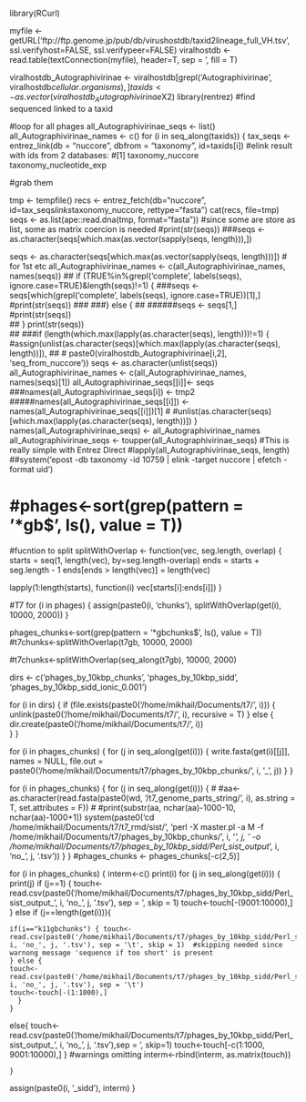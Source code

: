library(RCurl)

myfile <- getURL('ftp://ftp.genome.jp/pub/db/virushostdb/taxid2lineage_full_VH.tsv', ssl.verifyhost=FALSE, ssl.verifypeer=FALSE)
viralhostdb <- read.table(textConnection(myfile), header=T, sep = '\t', fill = T)

viralhostdb_Autographivirinae <- viralhostdb[grepl('Autographivirinae', viralhostdb$cellular.organisms),]
taxids <- as.vector(viralhostdb_Autographivirinae$X2)
library(rentrez)
#find sequenced linked to a taxid


#loop for all phages
all_Autographivirinae_seqs <- list()
all_Autographivirinae_names <- c()
for (i in seq_along(taxids)) {
  tax_seqs <- entrez_link(db = "nuccore", dbfrom = "taxonomy", id=taxids[i])
#elink result with ids from 2 databases:
#[1] taxonomy_nuccore        taxonomy_nucleotide_exp

#grab them

tmp <- tempfile()
recs <- entrez_fetch(db="nuccore", id=tax_seqs$links$taxonomy_nuccore, rettype="fasta")
cat(recs, file=tmp)
seqs <- as.list(ape::read.dna(tmp, format="fasta")) #since some are store as list, some as matrix coercion is needed
#print(str(seqs)) 
###seqs <- as.character(seqs[which.max(as.vector(sapply(seqs, length))),])

seqs <- as.character(seqs[which.max(as.vector(sapply(seqs, length)))]) # for 1st etc
all_Autographivirinae_names <- c(all_Autographivirinae_names, names(seqs))
## if (TRUE%in%grepl('complete', labels(seqs), ignore.case=TRUE)&length(seqs)!=1) {
###seqs <- seqs[which(grepl('complete', labels(seqs), ignore.case=TRUE))[1],]
#print(str(seqs))
###  ###} else {
##  ######seqs <- seqs[1,]    
#print(str(seqs))  
##  }
print(str(seqs))  
##  ###if (length(which.max(lapply(as.character(seqs), length)))!=1) {
#assign(unlist(as.character(seqs)[which.max(lapply(as.character(seqs), length))]), 
##      #  paste0(viralhostdb_Autographivirinae[i,2], 'seq_from_nuccore'))
seqs <- as.character(unlist(seqs))
all_Autographivirinae_names <- c(all_Autographivirinae_names,  names(seqs)[1])
all_Autographivirinae_seqs[[i]]<- seqs
###names(all_Autographivirinae_seqs[i]) <- tmp2
#####names(all_Autographivirinae_seqs[[i]]) <- names(all_Autographivirinae_seqs[[i]])[1]
#  #unlist(as.character(seqs)[which.max(lapply(as.character(seqs), length))])
}
names(all_Autographivirinae_seqs) <- all_Autographivirinae_names
all_Autographivirinae_seqs <- toupper(all_Autographivirinae_seqs)
#This is really simple with Entrez Direct
#lapply(all_Autographivirinae_seqs, length)
##system('epost -db taxonomy -id 10759 | elink -target nuccore | efetch -format uid')



# #phages<-sort(grep(pattern = '*gb$', ls(), value = T))
  
#fucntion to split
splitWithOverlap <- function(vec, seg.length, overlap) {
  starts = seq(1, length(vec), by=seg.length-overlap)
  ends   = starts + seg.length - 1
  ends[ends > length(vec)] = length(vec)

  lapply(1:length(starts), function(i) vec[starts[i]:ends[i]])
}

#T7
for (i in phages) {
  assign(paste0(i, 'chunks'), splitWithOverlap(get(i), 10000, 2000))
}

phages_chunks<-sort(grep(pattern = '*gbchunks$', ls(), value = T))
#t7chunks<-splitWithOverlap(t7gb, 10000, 2000)

#t7chunks<-splitWithOverlap(seq_along(t7gb), 10000, 2000)

dirs <- c('phages_by_10kbp_chunks', 'phages_by_10kbp_sidd', 'phages_by_10kbp_sidd_ionic_0.001')

for (i in dirs) {
  if (file.exists(paste0('/home/mikhail/Documents/t7/', i))) {
    unlink(paste0('/home/mikhail/Documents/t7/', i), recursive = T)
  } else {
    dir.create(paste0('/home/mikhail/Documents/t7/', i))  
  }
}


for (i in phages_chunks) {
  for (j in seq_along(get(i))) {
    write.fasta(get(i)[[j]], names = NULL, file.out = paste0('/home/mikhail/Documents/t7/phages_by_10kbp_chunks/', i, '_', j))
  }
}


for (i in phages_chunks) {
  for (j in seq_along(get(i))) {
# #aa<-as.character(read.fasta(paste0(wd, '/t7_genome_parts_string/', i), as.string = T, set.attributes = F))
# #print(substr(aa, nchar(aa)-1000-10, nchar(aa)-1000+1))
  system(paste0('cd /home/mikhail/Documents/t7/t7_rmd/sist/
                ',
                'perl -X master.pl -a M -f /home/mikhail/Documents/t7/phages_by_10kbp_chunks/', i, '_', j, ' -o /home/mikhail/Documents/t7/phages_by_10kbp_sidd/Perl_sist_output_', i, 'no_', j, '.tsv'))
  }
}
#phages_chunks <- phages_chunks[-c(2,5)]

for (i in phages_chunks) {
  interm<-c()
  print(i)
    for (j in seq_along(get(i))) {
      print(j)
      if (j==1) {
      touch<-read.csv(paste0('/home/mikhail/Documents/t7/phages_by_10kbp_sidd/Perl_sist_output_', i, 'no_', j, '.tsv'), sep = '\t', skip = 1)
      touch<-touch[-(9001:10000),]
      }
  else if (j==length(get(i))){
    
    if(i=="k11gbchunks") { touch<-read.csv(paste0('/home/mikhail/Documents/t7/phages_by_10kbp_sidd/Perl_sist_output_', i, 'no_', j, '.tsv'), sep = '\t', skip = 1)  #skipping needed since warnong message 'sequence if too short' is present
    } else {
    touch<-read.csv(paste0('/home/mikhail/Documents/t7/phages_by_10kbp_sidd/Perl_sist_output_', i, 'no_', j, '.tsv'), sep = '\t')
    touch<-touch[-(1:1000),]
      }
    }
  else{
    touch<-read.csv(paste0('/home/mikhail/Documents/t7/phages_by_10kbp_sidd/Perl_sist_output_', i, 'no_', j, '.tsv'),sep = '\t', skip=1)
    touch<-touch[-c(1:1000, 9001:10000),]
    } #warnings omitting
    interm<-rbind(interm, as.matrix(touch))
    
    } 
assign(paste0(i, '_sidd'), interm)
}
  
